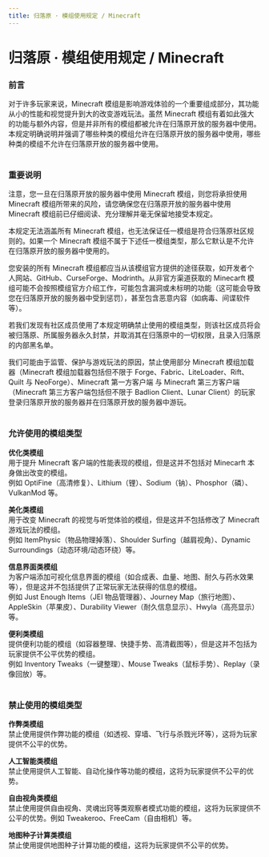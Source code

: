 ```yaml
---
title: 归落原 · 模组使用规定 / Minecraft
---
```


# 归落原 · 模组使用规定 / Minecraft


### 前言

对于许多玩家来说，Minecraft 模组是影响游戏体验的一个重要组成部分，其功能从小的性能和视觉提升到大的改变游戏玩法。虽然 Minecraft 模组有着如此强大的功能与额外内容，但是并非所有的模组都被允许在归落原开放的服务器中使用。本规定明确说明并强调了哪些种类的模组允许在归落原开放的服务器中使用，哪些种类的模组不允许在归落原开放的服务器中使用。<br /><br />


### 重要说明

注意，您一旦在归落原开放的服务器中使用 Minecraft 模组，则您将承担使用 Minecraft 模组所带来的风险，请您确保您在归落原开放的服务器中使用 Minecraft 模组前已仔细阅读、充分理解并毫无保留地接受本规定。

本规定无法涵盖所有 Minecraft 模组，也无法保证任一模组是符合归落原社区规则的。如果一个 Minecraft 模组不属于下述任一模组类型，那么它默认是不允许在归落原开放的服务器中使用的。

您安装的所有 Minecraft 模组都应当从该模组官方提供的途径获取，如开发者个人网站、GitHub、CurseForge、Modrinth。从非官方渠道获取的 Minecarft 模组可能不会按照模组官方介绍工作，可能包含漏洞或未标明的功能（这可能会导致您在归落原开放的服务器中受到惩罚），甚至包含恶意内容（如病毒、间谍软件等）。

若我们发现有社区成员使用了本规定明确禁止使用的模组类型，则该社区成员将会被归落原、所属服务器永久封禁，并取消其在归落原中的一切权限，且录入归落原的内部黑名单。

我们可能由于监管、保护与游戏玩法的原因，禁止使用部分 Minecraft 模组加载器（Minecraft 模组加载器包括但不限于 Forge、Fabric、LiteLoader、Rift、Quilt 与 NeoForge）、Minecraft 第一方客户端 与 Minecraft 第三方客户端（Minecraft 第三方客户端包括但不限于 Badlion Client、Lunar Client）的玩家登录归落原开放的服务器并在归落原开放的服务器中游玩。<br /><br />


### 允许使用的模组类型

**优化类模组**\
用于提升 Minecraft 客户端的性能表现的模组，但是这并不包括对 Minecarft 本身做出改变的模组。\
例如 OptiFine（高清修复）、Lithium（锂）、Sodium（钠）、Phosphor（磷）、VulkanMod 等。

**美化类模组**\
用于改变 Minecraft 的视觉与听觉体验的模组，但是这并不包括修改了 Minecraft 游戏玩法的模组。\
例如 ItemPhysic（物品物理掉落）、Shoulder Surfing（越肩视角）、Dynamic Surroundings（动态环境/动态环绕）等。

**信息界面类模组**\
为客户端添加可视化信息界面的模组（如合成表、血量、地图、耐久与药水效果等），但是这并不包括提供了正常玩家无法获得的信息的模组。\
例如 Just Enough Items（JEI 物品管理器）、Journey Map（旅行地图）、AppleSkin（苹果皮）、Durability Viewer（耐久信息显示）、Hwyla（高亮显示）等。

**便利类模组**\
提供便利功能的模组（如容器整理、快捷手势、高清截图等），但是这并不包括为玩家提供不公平优势的模组。\
例如 Inventory Tweaks（一键整理）、Mouse Tweaks（鼠标手势）、Replay（录像回放）等。<br /><br />


### 禁止使用的模组类型

**作弊类模组**\
禁止使用提供作弊功能的模组（如透视、穿墙、飞行与杀戮光环等），这将为玩家提供不公平的优势。

**人工智能类模组**\
禁止使用提供人工智能、自动化操作等功能的模组，这将为玩家提供不公平的优势。

**自由视角类模组**\
禁止使用提供自由视角、灵魂出窍等类观察者模式功能的模组，这将为玩家提供不公平的优势。例如 Tweakeroo、FreeCam（自由相机）等。

**地图种子计算类模组**\
禁止使用提供地图种子计算功能的模组，这将为玩家提供不公平的优势。